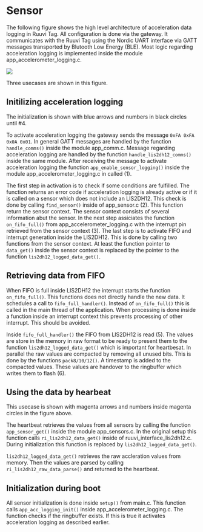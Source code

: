 # Sensor

The following figure shows the high level architecture of acceleration data logging in Ruuvi Tag. All configuration is done via the gateway. It communicates with the Ruuvi Tag using the Nordic UART interface via GATT messages transported by Blutooth Low Energy (BLE). Most logic regarding acceleration logging is implemented inside the module app_accelerometer_logging.c.

![](./gfx/org/wrapping_of_data_get.png)

Three usecases are shown in this figure.

## Initilizing acceleration logging ##
The initialization is shown with blue arrows and numbers in black circles until #4. 

To activate acceleration logging the gateway sends the message `0xFA 0xFA 0x0A 0x01`. In general GATT messages are handled by the function `handle_comms()` inside the module app_comm.c. Message regarding acceleration logging are handled by the function `handle_lis2dh12_comms()` inside the same module. After receiving the message to activate acceleration logging the function `app_enable_sensor_logging()` inside the module app_accelerometer_logging.c in called (1).

The first step in activation is to check if some conditions are fulfilled. The function returns an error code if acceleration logging is already active or if it is called on a sensor which does not include an LIS2DH12. This check is done by calling `find_sensor()` inside of app_sensor.c (2). This function return the sensor context. The sensor context consists of several information abut the sensor. In the next step assiciates the function `on_fifo_full()` from app_accelerometer_logging.c with the interrupt pin retrieved from the sensor context (3). The last step is to activate FIFO and interrupt generation inside the LIS2DH12. This is done by calling two functions from the sensor context. At least the function pointer to `data_get()` inside the sensor context is replaced by the pointer to the function `lis2dh12_logged_data_get()`. 

## Retrieving data from FIFO ##
When FIFO is full inside LIS2DH12 the interrupt starts the function `on_fifo_full()`. This functions does not directly handle the new data. It schedules a call to `fifo_full_handler()`. Instead of `on_fifo_full()` this is called in the main thread of the application. When processing is done inside a function inside an interrupt context this prevents processing of other interrupt. This should be avoided.

Inside `fifo_full_handler()` the FIFO from LIS2DH12 is read (5). The values are store in the memory in raw format to be ready to present them to the function `lis2dh12_logged_data_get()` which is important for heartbesat. In parallel the raw values are compacted by removing all unused bits. This is done by the functions `pack8/10/12()`. A timestamp is added to the compacted values. These values are handover to the ringbuffer which writes them to flash (6).

## Using the data by hearbeat ##
This usecase is shown with magenta arrows and numbers inside magenta circles in the figure above.

The heartbeat retrieves the values from all sensors by calling the function `app_sensor_get()` inside the module app_sensors.c. In the original setup this function calls `ri_lis2dh12_data_get()` inside of ruuvi_interface_lis2dh12.c. During initialization this function is replaced by `lis2dh12_logged_data_get()`.

`lis2dh12_logged_data_get()` retrieves the raw accleration values from memory. Then the values are parsed by calling `ri_lis2dh12_raw_data_parse()` and returned to the heartbeat.

## Initialization during boot ##
All sensor initialization is done inside `setup()` from main.c. This function calls `app_acc_logging_init()` inside app_accelerometer_logging.c. The function checks if the ringbuffer exists. If this is true it activates acceleration logging as described earlier.
